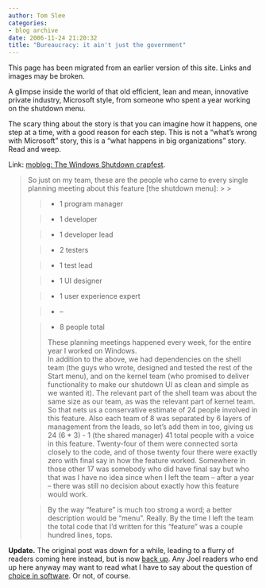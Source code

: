 ```yaml
---
author: Tom Slee
categories:
- blog archive
date: 2006-11-24 21:20:32
title: "Bureaucracy: it ain't just the government"
---
```


::: {.callout-note}

This page has been migrated from an earlier version of this site. 
Links and images may be broken.

:::



				

A glimpse inside the world of that old efficient, lean and mean, innovative private industry, Microsoft style, from someone who spent a year working on the shutdown menu.




The scary thing about the story is that you can imagine how it happens, one step at a time, with a good reason for each step. This is not a "what's wrong with Microsoft" story, this is a "what happens in big organizations" story. Read and weep.




Link: [moblog: The Windows Shutdown crapfest](http://www.drizzle.com/~lettvin/2006/11/windows-shutdown-crapfest.html).


<blockquote>So just on my team, these are the people who came to every single planning meeting about this feature [the shutdown menu]:
> 
> 

> 
> * 1 program manager
> 

> * 1 developer
> 

> * 1 developer lead
> 

> * 2 testers
> 

> * 1 test lead
> 

> * 1 UI designer
> 

> * 1 user experience expert
> 

> * --
> 

> * 8 people total
>   
These planning meetings happened every week, for the entire year I worked on Windows.  
In addition to the above, we had dependencies on the shell team (the guys who wrote, designed and tested the rest of the Start menu), and on the kernel team (who promised to deliver functionality to make our shutdown UI as clean and simple as we wanted it). The relevant part of the shell team was about the same size as our team, as was the relevant part of kernel team.  
So that nets us a conservative estimate of 24 people involved in this feature. Also each team of 8 was separated by 6 layers of management from the leads, so let's add them in too, giving us 24 (6 * 3) - 1 (the shared manager) 41 total people with a voice in this feature. Twenty-four of them were connected sorta closely to the code, and of those twenty four there were exactly zero with final say in how the feature worked. Somewhere in those other 17 was somebody who did have final say but who that was I have no idea since when I left the team -- after a year -- there was still no decision about exactly how this feature would work.

> 
> By the way "feature" is much too strong a word; a better description would be "menu". Really. By the time I left the team the total code that I'd written for this "feature" was a couple hundred lines, tops.
> 
> </blockquote>

**Update.** The original post was down for a while, leading to a flurry of readers coming here instead, but is now [back up](http://www.drizzle.com/~lettvin/2006/11/windows-shutdown-crapfest.html). Any Joel readers who end up here anyway may want to read what I have to say about the question of [choice in software](http://whimsley.typepad.com/whimsley/2006/08/software_featur.html). Or not, of course.


		
